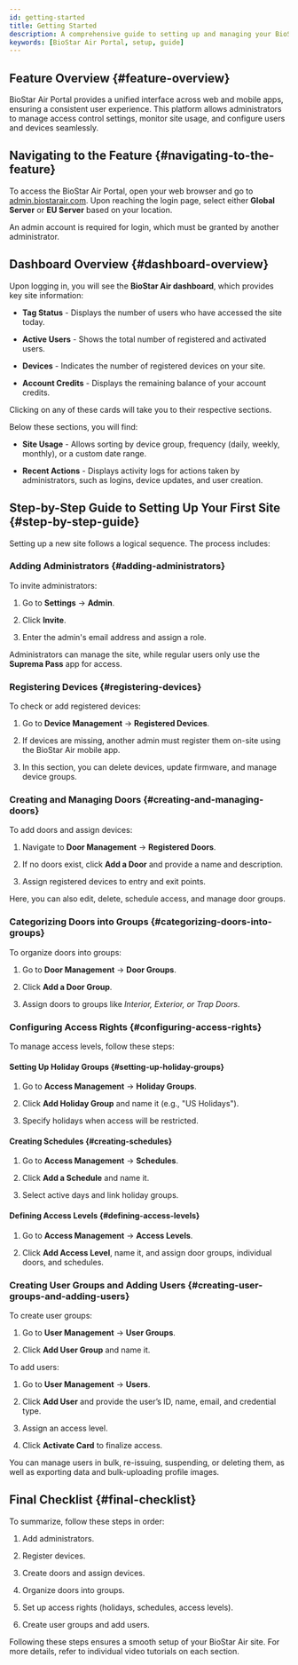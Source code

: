 ```yaml
---
id: getting-started
title: Getting Started
description: A comprehensive guide to setting up and managing your BioStar Air Portal.
keywords: [BioStar Air Portal, setup, guide]
---
```



## Feature Overview {#feature-overview}

BioStar Air Portal provides a unified interface across web and mobile apps, ensuring a consistent user experience. This platform allows administrators to manage access control settings, monitor site usage, and configure users and devices seamlessly.

<CustomerNote />


## Navigating to the Feature {#navigating-to-the-feature}

To access the BioStar Air Portal, open your web browser and go to [admin.biostarair.com](https://admin.biostarair.com). Upon reaching the login page, select either **Global Server** or **EU Server** based on your location.

An admin account is required for login, which must be granted by another administrator.


## Dashboard Overview {#dashboard-overview}

Upon logging in, you will see the **BioStar Air dashboard**, which provides key site information:

* **Tag Status** - Displays the number of users who have accessed the site today.

* **Active Users** - Shows the total number of registered and activated users.

* **Devices** - Indicates the number of registered devices on your site.

* **Account Credits** - Displays the remaining balance of your account credits.

Clicking on any of these cards will take you to their respective sections.

Below these sections, you will find:

* **Site Usage** - Allows sorting by device group, frequency (daily, weekly, monthly), or a custom date range.

* **Recent Actions** - Displays activity logs for actions taken by administrators, such as logins, device updates, and user creation.


## Step-by-Step Guide to Setting Up Your First Site {#step-by-step-guide}

Setting up a new site follows a logical sequence. The process includes:

<Steps>
<Step>

### Adding Administrators {#adding-administrators}

To invite administrators:

1. Go to **Settings** → **Admin**.

1. Click **Invite**.

1. Enter the admin's email address and assign a role.

Administrators can manage the site, while regular users only use the **Suprema Pass** app for access.

<CustomerNote />

</Step>
<Step>

### Registering Devices {#registering-devices}

To check or add registered devices:

1. Go to **Device Management** → **Registered Devices**.

1. If devices are missing, another admin must register them on-site using the BioStar Air mobile app.

1. In this section, you can delete devices, update firmware, and manage device groups.

</Step>
<Step>

### Creating and Managing Doors {#creating-and-managing-doors}

To add doors and assign devices:

1. Navigate to **Door Management** → **Registered Doors**.

1. If no doors exist, click **Add a Door** and provide a name and description.

1. Assign registered devices to entry and exit points.

Here, you can also edit, delete, schedule access, and manage door groups.

</Step>
<Step>

### Categorizing Doors into Groups {#categorizing-doors-into-groups}

To organize doors into groups:

1. Go to **Door Management** → **Door Groups**.

1. Click **Add a Door Group**.

1. Assign doors to groups like *Interior, Exterior, or Trap Doors*.

</Step>
<Step>

### Configuring Access Rights {#configuring-access-rights}

To manage access levels, follow these steps:

#### Setting Up Holiday Groups {#setting-up-holiday-groups}

1. Go to **Access Management** → **Holiday Groups**.

1. Click **Add Holiday Group** and name it (e.g., "US Holidays").

1. Specify holidays when access will be restricted.

#### Creating Schedules {#creating-schedules}

1. Go to **Access Management** → **Schedules**.

1. Click **Add a Schedule** and name it.

1. Select active days and link holiday groups.

#### Defining Access Levels {#defining-access-levels}

1. Go to **Access Management** → **Access Levels**.

1. Click **Add Access Level**, name it, and assign door groups, individual doors, and schedules.

</Step>
<Step>

### Creating User Groups and Adding Users {#creating-user-groups-and-adding-users}

To create user groups:

1. Go to **User Management** → **User Groups**.

1. Click **Add User Group** and name it.

To add users:

1. Go to **User Management** → **Users**.

1. Click **Add User** and provide the user’s ID, name, email, and credential type.

1. Assign an access level.

1. Click **Activate Card** to finalize access.

You can manage users in bulk, re-issuing, suspending, or deleting them, as well as exporting data and bulk-uploading profile images.

</Step>
</Steps>


## Final Checklist {#final-checklist}

To summarize, follow these steps in order:

1. Add administrators.

1. Register devices.

1. Create doors and assign devices.

1. Organize doors into groups.

1. Set up access rights (holidays, schedules, access levels).

1. Create user groups and add users.

Following these steps ensures a smooth setup of your BioStar Air site. For more details, refer to individual video tutorials on each section.